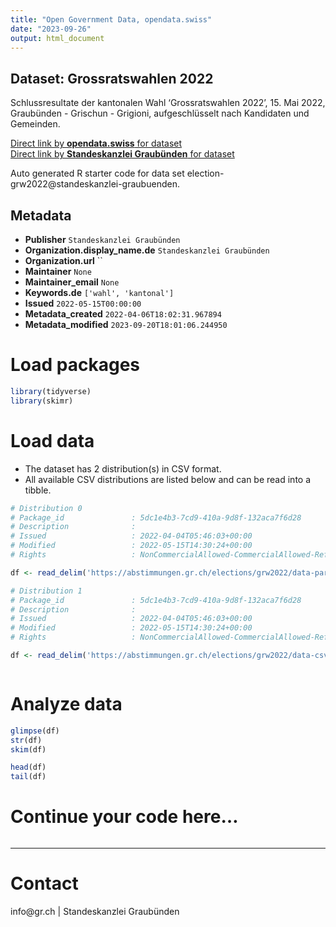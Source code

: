 ```yaml
---
title: "Open Government Data, opendata.swiss"
date: "2023-09-26"
output: html_document
---
```


## Dataset: Grossratswahlen 2022

Schlussresultate der kantonalen Wahl 'Grossratswahlen 2022', 15. Mai 2022, Graubünden - Grischun - Grigioni, aufgeschlüsselt nach Kandidaten und Gemeinden.

[Direct link by **opendata.swiss** for dataset](https://opendata.swiss/de/dataset/grossratswahlen-2022)<br>
[Direct link by **Standeskanzlei Graubünden** for dataset](https://abstimmungen.gr.ch/elections/grw2022/data)

Auto generated R starter code for data set election-grw2022@standeskanzlei-graubuenden.

## Metadata

- **Publisher** `Standeskanzlei Graubünden`
- **Organization.display_name.de** `Standeskanzlei Graubünden`
- **Organization.url** ``
- **Maintainer** `None`
- **Maintainer_email** `None`
- **Keywords.de** `['wahl', 'kantonal']`
- **Issued** `2022-05-15T00:00:00`
- **Metadata_created** `2022-04-06T18:02:31.967894`
- **Metadata_modified** `2023-09-20T18:01:06.244950`


# Load packages

```r

library(tidyverse)
library(skimr)

```

# Load data

-   The dataset has 2 distribution(s) in CSV format.
-   All available CSV distributions are listed below and can be read into a tibble.

```r

# Distribution 0
# Package_id               : 5dc1e4b3-7cd9-410a-9d8f-132aca7f6d28
# Description              : 
# Issued                   : 2022-04-04T05:46:03+00:00
# Modified                 : 2022-05-15T14:30:24+00:00
# Rights                   : NonCommercialAllowed-CommercialAllowed-ReferenceRequired

df <- read_delim('https://abstimmungen.gr.ch/elections/grw2022/data-parties-csv')

# Distribution 1
# Package_id               : 5dc1e4b3-7cd9-410a-9d8f-132aca7f6d28
# Description              : 
# Issued                   : 2022-04-04T05:46:03+00:00
# Modified                 : 2022-05-15T14:30:24+00:00
# Rights                   : NonCommercialAllowed-CommercialAllowed-ReferenceRequired

df <- read_delim('https://abstimmungen.gr.ch/elections/grw2022/data-csv')



```

# Analyze data

```r

glimpse(df)
str(df)
skim(df)

head(df)
tail(df)

```

# Continue your code here...

```r

```

------------------------------------------------------------------------

# Contact

info@gr.ch | Standeskanzlei Graubünden
